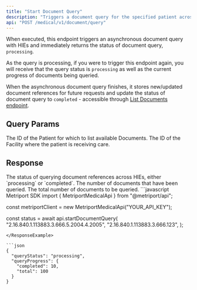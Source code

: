 ```yaml
---
title: "Start Document Query"
description: "Triggers a document query for the specified patient across HIEs."
api: "POST /medical/v1/document/query"
---
```


When executed, this endpoint triggers an asynchronous document query with HIEs and immediately returns the status
of document query, `processing`.

As the query is processing, if you were to trigger this endpoint again, you will receive that the query status is `processing` as well as the current progress of documents being queried.

When the asynchronous document query finishes, it stores new/updated document references for future requests and
update the status of document query to `completed` - accessible through
[List Documents endpoint](/medical-api/api-reference/document/list-documents).

## Query Params

<ParamField query="patientId" type="string" required>
  The ID of the Patient for which to list available Documents.
</ParamField>

<ParamField query="facilityId" type="string" required>
  The ID of the Facility where the patient is receiving care.
</ParamField>

## Response

<ResponseField name="queryStatus" type="string" required>
  The status of querying document references across HIEs, either `processing` or `completed`.
</ResponseField>

<ResponseField name="queryProgress" type="DocumentQueryProgress">
  <Expandable title="DocumentQueryProgress properties">
    <ResponseField name="completed" type="number">
      The number of documents that have been queried.
    </ResponseField>
    <ResponseField name="total" type="number">
      The total number of documents to be queried.
    </ResponseField>
  </Expandable>
</ResponseField>

<ResponseExample>
```javascript Metriport SDK
import { MetriportMedicalApi } from "@metriport/api";

const metriportClient = new MetriportMedicalApi("YOUR_API_KEY");

const status = await api.startDocumentQuery(
"2.16.840.1.113883.3.666.5.2004.4.2005",
"2.16.840.1.113883.3.666.123",
);

````
</ResponseExample>

```json
{
  "queryStatus": "processing",
  "queryProgress": {
    "completed": 10,
    "total": 100
  }
}
````
